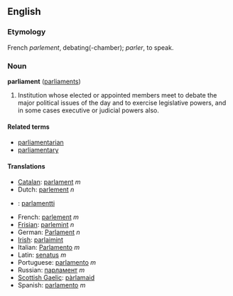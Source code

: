 == English ==

=== Etymology ===
French ''parlement'', debating(-chamber); ''parler'', to speak.

=== Noun ===
'''parliament''' ([[parliaments]])

#Institution whose elected or appointed members meet to debate the major political issues of the day and to exercise legislative powers, and in some cases executive or judicial powers also.

====Related terms====
*[[parliamentarian]]
*[[parliamentary]]

==== Translations ====
*[[Catalan]]: [[parlament]] ''m''
*Dutch: [[parlement]] ''n''
*{{fi}}: [[parlamentti]]
*French: [[parlement]] ''m''
*[[Frisian]]: [[parlemint]] ''n''
*German: [[Parlament]] ''n''
*[[Irish]]: [[parlaimint]]
*Italian: [[Parlamento]] ''m''
*Latin: [[senatus]] ''m''
*Portuguese: [[parlamento]] ''m''
*Russian: [[парламент]] ''m''
*[[Scottish Gaelic]]: [[pàrlamaid]]
*Spanish: [[parlamento]] ''m''